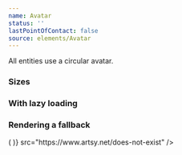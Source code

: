 ```yaml
---
name: Avatar
status: ''
lastPointOfContact: false
source: elements/Avatar
---
```


All entities use a circular avatar.

### Sizes

<Playground>
	<Avatar size="md" src="https://picsum.photos/110/110/?random" />
</Playground>

<Playground>
	<Avatar size="sm" src="https://picsum.photos/110/110/?random" />
</Playground>

<Playground>
	<Avatar size="xs" src="https://picsum.photos/110/110/?random" />
</Playground>

<Playground>
	<Avatar size="xxs" src="https://picsum.photos/110/110/?random" />
</Playground>

### With lazy loading

<Playground>
	<Avatar lazy size="md" src="https://picsum.photos/110/110/?random" />
</Playground>

### Rendering a fallback

<Playground>
  <Avatar
    size="md"
    renderFallback={({ diameter }) => (
			<Box bgColor='brand' width={diameter} height={diameter} />
    )}
    src="https://www.artsy.net/does-not-exist"
  />
</Playground>
